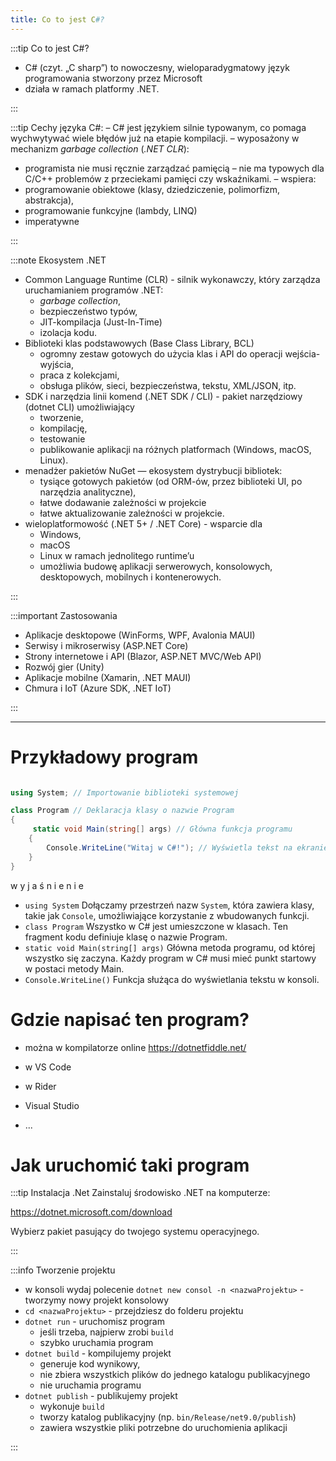 ```yaml
---
title: Co to jest C#?
---
```




:::tip Co to jest C#?
- C# (czyt. „C sharp”) to nowoczesny, wieloparadygmatowy język programowania stworzony przez Microsoft
- działa w ramach platformy .NET.

:::

:::tip Cechy języka C#:
– C# jest językiem silnie typowanym, co pomaga wychwytywać wiele błędów już na etapie kompilacji.
– wyposażony w mechanizm *garbage collection* (*.NET CLR*):
- programista nie musi ręcznie zarządzać pamięcią
– nie ma typowych dla C/C++ problemów z przeciekami pamięci czy wskaźnikami.
– wspiera:
- programowanie obiektowe (klasy, dziedziczenie, polimorfizm, abstrakcja),
- programowanie funkcyjne (lambdy, LINQ)
- imperatywne

:::

:::note Ekosystem .NET
- Common Language Runtime (CLR) - silnik wykonawczy, który zarządza uruchamianiem programów .NET:
    - *garbage collection*,
    - bezpieczeństwo typów,
    - JIT-kompilacja (Just-In-Time)
    - izolacja kodu.
- Biblioteki klas podstawowych (Base Class Library, BCL)
    - ogromny zestaw gotowych do użycia klas i API do operacji wejścia-wyjścia,
    - praca z kolekcjami,
    - obsługa plików, sieci, bezpieczeństwa, tekstu, XML/JSON, itp.
- SDK i narzędzia linii komend (.NET SDK / CLI) - pakiet narzędziowy (dotnet CLI) umożliwiający
    - tworzenie,
    - kompilację,
    - testowanie
    - publikowanie aplikacji na różnych platformach (Windows, macOS, Linux).
- menadżer pakietów NuGet — ekosystem dystrybucji bibliotek:
    - tysiące gotowych pakietów (od ORM-ów, przez biblioteki UI, po narzędzia analityczne),
    - łatwe dodawanie zależności w projekcie
    - łatwe aktualizowanie zależności w projekcie.
- wieloplatformowość (.NET 5+ / .NET Core) - wsparcie dla
    - Windows,
    - macOS
    - Linux w ramach jednolitego runtime’u
    - umożliwia budowę aplikacji serwerowych, konsolowych, desktopowych, mobilnych i kontenerowych.

:::

:::important Zastosowania

- Aplikacje desktopowe (WinForms, WPF, Avalonia MAUI)
- Serwisy i mikroserwisy (ASP.NET Core)
- Strony internetowe i API (Blazor, ASP.NET MVC/Web API)
- Rozwój gier (Unity)
- Aplikacje mobilne (Xamarin, .NET MAUI)
- Chmura i IoT (Azure SDK, .NET IoT)

:::

----
# Przykładowy program

```csharp

using System; // Importowanie biblioteki systemowej

class Program // Deklaracja klasy o nazwie Program
{
     static void Main(string[] args) // Główna funkcja programu
    {
        Console.WriteLine("Witaj w C#!"); // Wyświetla tekst na ekranie
    }
}
```

w y j a ś n i e n i e
- `using System` Dołączamy przestrzeń nazw `System`, która zawiera klasy, takie jak `Console`, umożliwiające korzystanie z wbudowanych funkcji.
- `class Program` Wszystko w C# jest umieszczone w klasach. Ten fragment kodu definiuje klasę o nazwie Program.
- `static void Main(string[] args)` Główna metoda programu, od której wszystko się zaczyna. Każdy program w C# musi mieć punkt startowy w postaci metody Main.
- `Console.WriteLine()` Funkcja służąca do wyświetlania tekstu w konsoli.

# Gdzie napisać ten program?
- można w kompilatorze online https://dotnetfiddle.net/

- w VS Code

- w Rider

- Visual Studio

- ...

# Jak uruchomić taki program

:::tip Instalacja .Net
Zainstaluj środowisko .NET na komputerze:

https://dotnet.microsoft.com/download

Wybierz pakiet pasujący do twojego systemu operacyjnego.

:::

:::info Tworzenie projektu
- w konsoli wydaj polecenie `dotnet new consol -n <nazwaProjektu>` - tworzymy nowy projekt konsolowy
- `cd <nazwaProjektu>` - przejdziesz do folderu projektu
- `dotnet run` - uruchomisz program
   - jeśli trzeba, najpierw zrobi `build`
    - szybko uruchamia program
- `dotnet build` - kompilujemy projekt
    - generuje kod wynikowy,
    - nie zbiera wszystkich plików do jednego katalogu publikacyjnego
    - nie uruchamia programu
- `dotnet publish` - publikujemy projekt
    - wykonuje `build`
    - tworzy katalog publikacyjny (np. `bin/Release/net9.0/publish`)
    - zawiera wszystkie pliki potrzebne do uruchomienia aplikacji

:::







